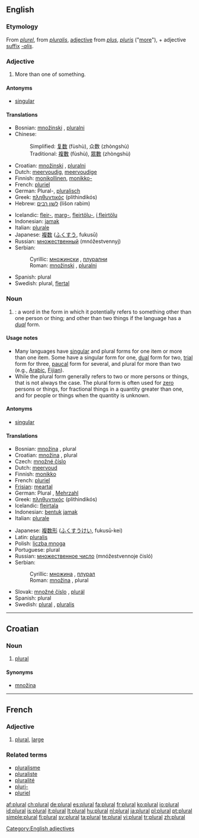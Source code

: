 {{see|Plural|plurál}}
{{wikipedia|Plural}}
==English==

===Etymology===
From {{OF.}} ''[[plurel]]'', from {{L.}} ''[[pluralis]]'', [[adjective]] from ''[[plus]]'', ''[[pluris]]'' ("[[more]]"), + adjective [[suffix]] ''[[-alis]]''.

===Adjective===
{{en-adj|-}}

# More than one of something.

====Antonyms====
* [[singular]]

====Translations====
{{trans-top|more than one}}
* Bosnian: [[množinski]] {{m}}, [[pluralni]] {{m}}
* Chinese:
*: Simplified: [[复数]] (fùshù), 众数 (zhòngshù)
*: Traditional: [[複數]] (fùshù), [[眾數]] (zhòngshù)
* Croatian: [[množinski]] {{m}}, [[pluralni]] {{m}}
* Dutch: [[meervoudig]], [[meervoudige]]
* Finnish: [[monikollinen]], [[monikko-]]
* French: [[pluriel]]
* German: Plural-, [[pluralisch]]
* Greek: [[πληθυντικός]] (plithindikós)
* Hebrew: [[לשון רבים]] (lišon rabim)
{{trans-mid}}
* Icelandic: [[fleir-]], [[marg-]], [[fleirtölu-]], [[í fleirtölu]]
* Indonesian: [[jamak]]
* Italian: [[plurale]]
* Japanese: [[複数]] ([[ふくすう]], fukusū)
* Russian: [[множественный]] (mnóžestvennyj)
* Serbian:
*: Cyrillic: [[множински]] {{m}}, [[плурални]] {{m}}
*: Roman: [[množinski]] {{m}}, [[pluralni]] {{m}}
* Spanish: plural
* Swedish: plural, [[flertal]]
{{trans-bottom}}

===Noun===
{{en-noun}}

# {{grammar}}: a word in the form in which it potentially refers to something other than one person or thing; and other than two things if the language has a ''[[dual]]'' form.

====Usage notes====
* Many languages have [[singular]] and plural forms for one item or more than one item. Some have a singular form for one, [[dual]] form for two, [[trial]] form for three, [[paucal]] form for several, and plural for more than two (e.g., [[Arabic]], [[Fijian]]).
* While the plural form generally refers to two or more persons or things, that is not always the case. The plural form is often used for [[zero]] persons or things, for fractional things in a quantity greater than one, and for people or things when the quantity is unknown.

====Antonyms====
* [[singular]]

====Translations====
{{trans-top|word in plural form}}
* Bosnian: [[množina]] {{f}}, plural {{m}}
* Croatian: [[množina]] {{f}}, plural {{m}}
* Czech: [[množné číslo]] {{n}}
* Dutch: [[meervoud]] {{n}}
* Finnish: [[monikko]]
* French: [[pluriel]] {{m}}
* [[Frisian]]: [[meartal]] {{n}}
* German: Plural {{m}}, [[Mehrzahl]] {{f}}
* Greek: [[πληθυντικός]] (plithindikós) {{m}}
* Icelandic: [[fleirtala]] {{f}}
* Indonesian: [[bentuk]] [[jamak]]
* Italian: [[plurale]] {{m}}
{{trans-mid}}
* Japanese: [[複数形]] ([[ふくすうけい]], fukusū-kei)
* Latin: [[pluralis]]
* Polish: [[liczba mnoga]] {{f}}
* Portuguese: plural {{m}}
* Russian: [[множественное число]] (mnóžestvennoje čisló) {{n}}
* Serbian:
*: Cyrillic: [[множина]] {{f}}, [[плурал]] {{m}}
*: Roman: [[množina]] {{f}}, plural {{m}}
* Slovak: [[množné číslo]] {{n}}, [[plurál]] {{m}}
* Spanish: plural {{m}}
* Swedish: [[plural#Swedish|plural]] {{n}}, [[pluralis]] {{n}}
{{trans-bottom}}

[[Category:English adjectives]]

----

==Croatian==

===Noun===
{{hr-noun|m}}

# [[#English|plural]]

====Synonyms====
* [[množina#Croatian|množina]]

----

==French==

===Adjective===
{{fr-adj|sf=plurale|mp=pluraux|pf=plurales}}

# [[#Adjective|plural]], [[large]]

===Related terms===
* [[pluralisme]]
* [[pluraliste]]
* [[pluralité]]
* [[pluri-]]
* [[pluriel]]

[[af:plural]]
[[ch:plural]]
[[de:plural]]
[[es:plural]]
[[fa:plural]]
[[fr:plural]]
[[ko:plural]]
[[io:plural]]
[[id:plural]]
[[is:plural]]
[[it:plural]]
[[lt:plural]]
[[hu:plural]]
[[nl:plural]]
[[ja:plural]]
[[pl:plural]]
[[pt:plural]]
[[simple:plural]]
[[fi:plural]]
[[sv:plural]]
[[ta:plural]]
[[te:plural]]
[[vi:plural]]
[[tr:plural]]
[[zh:plural]]